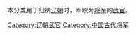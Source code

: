 本分类用于归纳[[辽朝|辽朝]]时，军职为[[將軍_(中國古代)|将军]]的[[武官|武官]]。
[[Category:辽朝武官|Category:辽朝武官]]
[[Category:中国古代将军|Category:中国古代将军]]